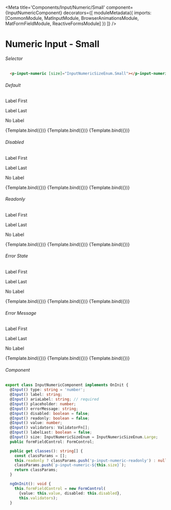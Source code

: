 
<Meta title='Components/Input/Numeric/Small' component={InputNumericComponent}
decorators={[
  moduleMetadata({
    imports: [CommonModule,
            MatInputModule,
            BrowserAnimationsModule,
            MatFormFieldModule,
            ReactiveFormsModule]
        })
]} />

# Numeric Input - Small


###### Selector

```html
  <p-input-numeric [size]="InputNumericSizeEnum.Small"></p-input-numeric>
```

###### Default
<Canvas>
  <p className="story-title">Label First</p>
  <p className="story-title">Label Last</p>
  <p className="story-title">No Label</p>
  <Story name="Small Label First"
    args={{
        label: 'Label',
        ariaLabel: 'Label',
        value: 100,
        validators: Validators.required,
        size: InputNumericSizeEnum.Small
    }}>
    {Template.bind({})}
  </Story>
  <Story name="Small Label Last"
    args={{
       label: 'Label',
       ariaLabel: 'Label',
       value: 100,
       validators: Validators.required,
       size: InputNumericSizeEnum.Small,
       labelLast: true
    }}>
  {Template.bind({})}
  </Story>
  <Story name="Small No Label"
    args={{
        ariaLabel: 'Label',
        value: 100,
        validators: Validators.required,
        size: InputNumericSizeEnum.Small
    }}>
    {Template.bind({})}
  </Story>
</Canvas>

###### Disabled
<Canvas>
  <p className="story-title">Label First</p>
  <p className="story-title">Label Last</p>
  <p className="story-title">No Label</p>
  <Story name="Small Label First Disabled"
    args={{
      label: 'Label',
      ariaLabel: 'Label',
      value: 100,
      validators: Validators.required,
      size: InputNumericSizeEnum.Small,
      disabled: true
    }}>
    {Template.bind({})}
  </Story>
  <Story name="Small Label Last Disabled"
    args={{
      label: 'Label',
      ariaLabel: 'Label',
      value: 100,
      validators: Validators.required,
      size: InputNumericSizeEnum.Small,
      labelLast: true,
      disabled: true
    }}>
  {Template.bind({})}
  </Story>
  <Story name="Small No Label Disabled"
    args={{
      ariaLabel: 'Label',
      value: 100,
      validators: Validators.required,
      size: InputNumericSizeEnum.Small,
      disabled: true
    }}>
    {Template.bind({})}
  </Story>
</Canvas>

###### Readonly
<Canvas>
  <p className="story-title">Label First</p>
  <p className="story-title">Label Last</p>
  <p className="story-title">No Label</p>
  <Story name="Small Label First Readonly"
    args={{
      label: 'Label',
      ariaLabel: 'Label',
      value: 100,
      validators: Validators.required,
      size: InputNumericSizeEnum.Small,
      readonly: true
    }}>
    {Template.bind({})}
  </Story>
  <Story name="Small Label Last Readonly"
    args={{
      label: 'Label',
      ariaLabel: 'Label',
      value: 100,
      validators: Validators.required,
      size: InputNumericSizeEnum.Small,
      labelLast: true,
      readonly: true
    }}>
  {Template.bind({})}
  </Story>
  <Story name="Small No Label Readonly"
    args={{
      ariaLabel: 'Label',
      value: 100,
      validators: Validators.required,
      size: InputNumericSizeEnum.Small,
      readonly: true
    }}>
    {Template.bind({})}
  </Story>
</Canvas>

###### Error State
<Canvas>
  <p className="story-title">Label First</p>
  <p className="story-title">Label Last</p>
  <p className="story-title">No Label</p>
  <Story name="Small Label First Error State"
    args={{
      label: 'Label',
      ariaLabel: 'Label',
      value: null,
      validators: Validators.required,
      size: InputNumericSizeEnum.Small
    }}>
    {Template.bind({})}
  </Story>
  <Story name="Small Label Last Error State"
    args={{
      label: 'Label',
      ariaLabel: 'Label',
      value: null,
      validators: Validators.required,
      size: InputNumericSizeEnum.Small,
      labelLast: true
    }}>
  {Template.bind({})}
  </Story>
  <Story name="Small No Label Error State"
    args={{
      ariaLabel: 'Label',
      value: null,
      validators: Validators.required,
      size: InputNumericSizeEnum.Small
    }}>
    {Template.bind({})}
  </Story>
</Canvas>

###### Error Message
<Canvas>
  <p className="story-title">Label First</p>
  <p className="story-title">Label Last</p>
  <p className="story-title">No Label</p>
  <Story name="Small Label First Error Message"
    args={{
      label: 'Label',
      ariaLabel: 'Label',
      value: null,
      validators: Validators.required,
      size: InputNumericSizeEnum.Small,
      errorMessage: 'Validation text',
      matcher: new CustomErrorStateMatcher()
    }}>
    {Template.bind({})}
  </Story>
  <Story name="Small Label Last Error Message"
    args={{
      label: 'Label',
      ariaLabel: 'Label',
      value: null,
      validators: Validators.required,
      size: InputNumericSizeEnum.Small,
      labelLast: true,
      errorMessage: 'Validation text',
      matcher: new CustomErrorStateMatcher()
    }}>
  {Template.bind({})}
  </Story>
  <Story name="Small No Label Error Message"
    args={{
      ariaLabel: 'Label',
      value: null,
      validators: Validators.required,
      size: InputNumericSizeEnum.Small,
      errorMessage: 'Validation text',
      matcher: new CustomErrorStateMatcher()
    }}>
    {Template.bind({})}
  </Story>
</Canvas>

###### Component
```ts
export class InputNumericComponent implements OnInit {
  @Input() type: string = 'number';
  @Input() label: string;
  @Input() ariaLabel: string; // required
  @Input() placeholder: number;
  @Input() errorMessage: string;
  @Input() disabled: boolean = false;
  @Input() readonly: boolean = false;
  @Input() value: number;
  @Input() validators: ValidatorFn[];
  @Input() labelLast: boolean = false;
  @Input() size: InputNumericSizeEnum = InputNumericSizeEnum.Large;
  public formFieldControl: FormControl;

  public get classes(): string[] {
    const classParams = [];
    this.readonly ? classParams.push('p-input-numeric-readonly') : null;
    classParams.push(`p-input-numeric-${this.size}`);
    return classParams;
  }

  ngOnInit(): void {
    this.formFieldControl = new FormControl(
      {value: this.value, disabled: this.disabled},
      this.validators);
  }
```

